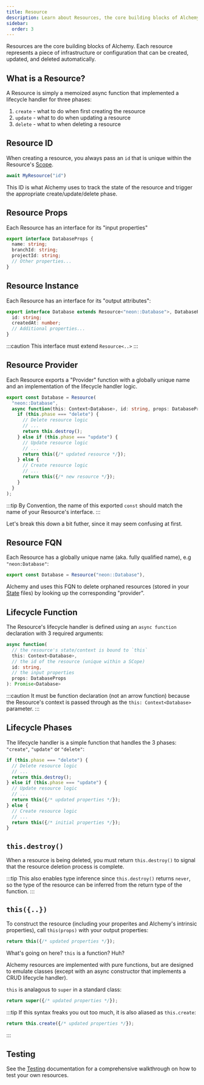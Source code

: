 ```yaml
---
title: Resource
description: Learn about Resources, the core building blocks of Alchemy. Understand how to create, update, and manage infrastructure with async functions in TypeScript.
sidebar:
  order: 3
---
```


Resources are the core building blocks of Alchemy. Each resource represents a piece of infrastructure or configuration that can be created, updated, and deleted automatically.

## What is a Resource?

A Resource is simply a memoized async function that implemented a lifecycle handler for three phases:
1. `create` - what to do when first creating the resource
2. `update` - what to do when updating a resource
3. `delete` - what to when deleting a resource

## Resource ID

When creating a resource, you always pass an `id` that is unique within the Resource's [Scope](/concepts/scope).

```ts
await MyResource("id")
```

This ID is what Alchemy uses to track the state of the resource and trigger the appropriate create/update/delete phase.

## Resource Props

Each Resource has an interface for its "input properties"

```typescript
export interface DatabaseProps {
  name: string;
  branchId: string;
  projectId: string;
  // Other properties...
}
```

## Resource Instance

Each Resource has an interface for its "output attributes":

```typescript
export interface Database extends Resource<"neon::Database">, DatabaseProps {
  id: string;
  createdAt: number;
  // Additional properties...
}
```

:::caution
This interface must extend `Resource<..>`
:::

## Resource Provider

Each Resource exports a "Provider" function with a globally unique name and an implementation of the lifecycle handler logic.

```typescript
export const Database = Resource(
  "neon::Database",
  async function(this: Context<Database>, id: string, props: DatabaseProps): Promise<Database> {
    if (this.phase === "delete") {
      // Delete resource logic
      // ...
      return this.destroy();
    } else if (this.phase === "update") {
      // Update resource logic
      // ...
      return this({/* updated resource */});
    } else {
      // Create resource logic
      // ...
      return this({/* new resource */});
    }
  }
);
```

:::tip
By Convention, the name of this exported `const` should match the name of your Resource's interface.
:::

Let's break this down a bit futher, since it may seem confusing at first.

## Resource FQN

Each Resource has a globally unique name (aka. fully qualified name), e.g `"neon:Database"`:

```ts
export const Database = Resource("neon::Database"),
```

Alchemy and uses this FQN to delete orphaned resources (stored in your [State](/concepts/state) files) by looking up the corresponding "provider".

## Lifecycle Function

The Resource's lifecycle handler is defined using an `async function` declaration with 3 required arguments:

```ts
async function(
  // the resource's state/context is bound to `this`
  this: Context<Database>, 
  // the id of the resource (unique within a SCope)
  id: string, 
  // the input properties
  props: DatabaseProps
): Promise<Database>
```

:::caution
It must be function declaration (not an arrow function) because the Resource's context is passed through as the `this: Context<Database>` parameter.
:::

## Lifecycle Phases

The lifecycle handler is a simple function that handles the 3 phases: `"create"`, `"update"` or `"delete"`:

```ts
if (this.phase === "delete") {
  // Delete resource logic
  // ...
  return this.destroy();
} else if (this.phase === "update") {
  // Update resource logic
  // ...
  return this({/* updated properties */});
} else {
  // Create resource logic
  // ...
  return this({/* initial properties */});
}
```

## `this.destroy()`

When a resource is being deleted, you must return `this.destroy()` to signal that the resource deletion process is complete.


:::tip
This also enables type inference since `this.destroy()` returns `never`, so the type of the resource can be inferred from the return type of the function.
:::

## `this({..})`

To construct the resource (including your properites and Alchemy's intrinsic properties), call `this(props)` with your output properties:

```ts
return this({/* updated properties */});
```

What's going on here? `this` is a function? Huh?

Alchemy resources are implemented with pure functions, but are designed to emulate classes (except with an async constructor that implements a CRUD lifecycle handler).

`this` is analagous to `super` in a standard class:
```ts
return super({/* updated properties */});
```

:::tip
If this syntax freaks you out too much, it is also aliased as `this.create`:
```ts
return this.create({/* updated properties */});
```
:::

## Testing

See the [Testing](/concepts/testing) documentation for a comprehensive walkthrough on how to test your own resources.
